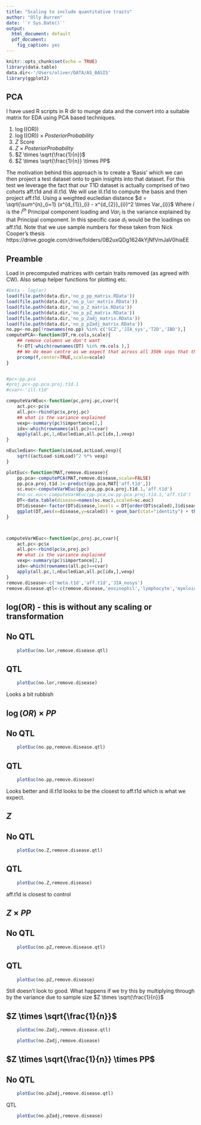 ```yaml
---
title: "Scaling to include quantitative traits"
author: "Olly Burren"
date: '`r Sys.Date()`'
output:
  html_document: default
  pdf_document:
    fig_caption: yes
---
```


```r
knitr::opts_chunk$set(echo = TRUE)
library(data.table)
data.dir<-'/Users/oliver/DATA/AS_BASIS'
library(ggplot2)
```

## PCA

I have used R scripts in R dir to munge data and the convert into a suitable matrix for EDA using PCA based techniques.

1.  $\log(\text{(OR)})$
2.  $\log(\text{(OR)}) \times Posterior Probability$
3.  $Z$ Score
4.  $Z \times Posterior Probability$
5.  $Z \times \sqrt{\frac{1}{n}}$
6.  $Z \times \sqrt{\frac{1}{n}} \times PP$

The motivation behind this approach is to create a 'Basis' which we can then project a test dataset onto to gain insights into that dataset. For this test we leverage the fact that our T1D dataset is actually comprised of two cohorts aff.t1d and ill.t1d. We will use ill.t1d to compute the basis and then project aff.t1d. Using a weighted eucledian distance $d = \sqrt{\sum^{n}_{i=1} (x^{d_{1}}_{i} - x^{d_{2}}_{i})^2 \times Var_{i}}$ Where $i$ is the $i^{th}$ Principal component loading and $Var_{i}$ is the variance explained by that Principal component. In this specific case $d_{1}$ would be the loadings on aff.t1d. Note that we use sample numbers for these taken from Nick Cooper's thesis https://drive.google.com/drive/folders/0B2uxQDg1624kYjNfVmJaV0hiaEE

## Preamble

Load in precomputed matrices with certain traits removed (as agreed with CW). Also setup helper functions for plotting etc.
```r
#beta - log(or)
load(file.path(data.dir,'no_p_pp_matrix.RData'))
load(file.path(data.dir,'no_p_lor_matrix.RData'))
load(file.path(data.dir,'no_p_Z_matrix.RData'))
load(file.path(data.dir,'no_p_pZ_matrix.RData'))
load(file.path(data.dir,'no_p_Zadj_matrix.RData'))
load(file.path(data.dir,'no_p_pZadj_matrix.RData'))
no.pp<-no.pp[!rownames(no.pp) %in% c('SCZ','JIA_sys','T2D','IBD'),]
computePCA<-function(DT,rm.cols,scale){
    ## remove columns we don't want
    f<-DT[-which(rownames(DT) %in% rm.cols ),]
    ## We do mean centre as we expect that across all 350k snps that the mean is zero 
    prcomp(f,center=TRUE,scale=scale)
}


#pc<-pp.pca
#proj.pc<-pp.pca.proj.t1d.1
#cvar<-'ill.t1d'

computeVarWEuc<-function(pc,proj.pc,cvar){
    act.pc<-pc$x
    all.pc<-rbind(pc$x,proj.pc)
    ## what is the variance explained
    vexp<-summary(pc)$importance[2,]
    idx<-which(rownames(all.pc)==cvar)
    apply(all.pc,1,nEucledian,all.pc[idx,],vexp)
}

nEucledian<-function(simLoad,actLoad,vexp){
    sqrt((actLoad-simLoad)^2 %*% vexp)
}

plotEuc<-function(MAT,remove.disease){
    pp.pca<-computePCA(MAT,remove.disease,scale=FALSE)
    pp.pca.proj.t1d.1<-predict(pp.pca,MAT['aff.t1d',])
    sc.euc<-computeVarWEuc(pp.pca,pp.pca.proj.t1d.1,'aff.t1d')
    #no.sc.euc<-computeVarWEuc(pp.pca,cw.pp.pca.proj.t1d.1,'aff.t1d')
    DT<-data.table(disease=names(sc.euc),scaled=sc.euc)
    DT$disease<-factor(DT$disease,levels = DT[order(DT$scaled),]$disease)
    ggplot(DT,aes(x=disease,y=scaled)) + geom_bar(stat="identity") + theme_bw() + theme(axis.text.x=element_text(angle = -90, hjust = 0))
}



computeVarWEuc<-function(pc,proj.pc,cvar){
    act.pc<-pc$x
    all.pc<-rbind(pc$x,proj.pc)
    ## what is the variance explained
    vexp<-summary(pc)$importance[2,]
    idx<-which(rownames(all.pc)==cvar)
    apply(all.pc,1,nEucledian,all.pc[idx,],vexp)
}
remove.disease<-c('meta.t1d','aff.t1d','JIA_nosys')
remove.disease.qtl<-c(remove.disease,'eosinophil','lymphocyte','myeloid','wbc')
```

## log(OR) - this is without any scaling or transformation

## No QTL
```r
    plotEuc(no.lor,remove.disease.qtl)
```

## QTL
```r
    plotEuc(no.lor,remove.disease)
```

Looks a bit rubbish

## $\log(OR) \times PP$

## No QTL
```r
    plotEuc(no.pp,remove.disease.qtl)
```

## QTL
```r
    plotEuc(no.pp,remove.disease)
```

Looks better and ill.t1d looks to be the closest to aff.t1d which is what we expect.

## $Z$

## No QTL
```r
    plotEuc(no.Z,remove.disease.qtl)
```

## QTL
```r
    plotEuc(no.Z,remove.disease)
```
aff.t1d is closest to control 

## $Z \times PP$

## No QTL
```r
    plotEuc(no.pZ,remove.disease.qtl)
```

## QTL
```r
    plotEuc(no.pZ,remove.disease)
```

Still doesn't look to good. What happens if we try this by multiplying through by the variance due to sample size $Z \times \sqrt{\frac{1}{n}}$

## $Z \times \sqrt{\frac{1}{n}}$

```r
    plotEuc(no.Zadj,remove.disease.qtl)
```

```r
    plotEuc(no.Zadj,remove.disease)
```

## $Z \times \sqrt{\frac{1}{n}} \times PP$

## No QTL
```r
    plotEuc(no.pZadj,remove.disease.qtl)
```

QTL
```r
    plotEuc(no.pZadj,remove.disease)
```